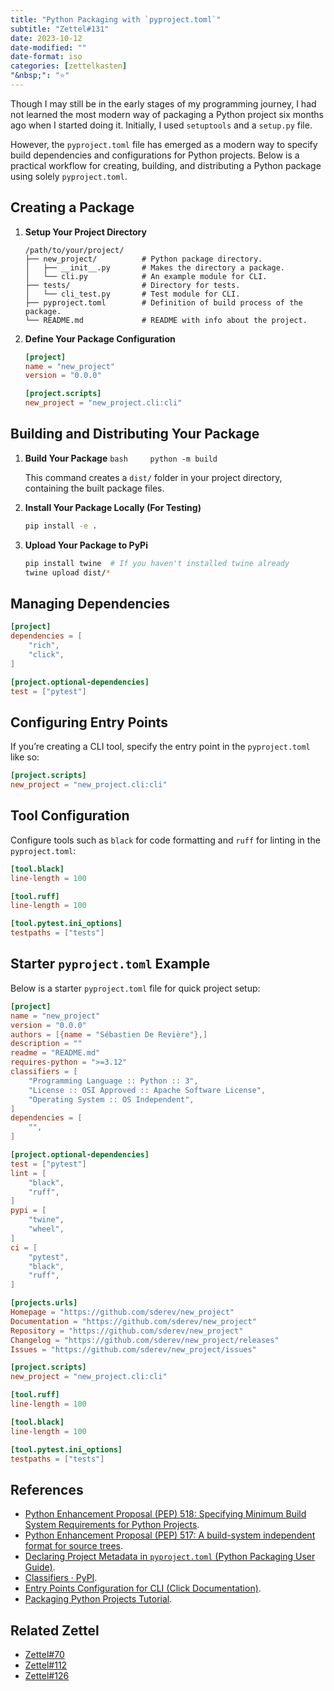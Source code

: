 ```yaml
---
title: "Python Packaging with `pyproject.toml`"
subtitle: "Zettel#131"
date: 2023-10-12
date-modified: ""
date-format: iso
categories: [zettelkasten]
"&nbsp;": "⭐"
---
```

Though I may still be in the early stages of my programming journey, I had not learned the most modern way of packaging a Python project six months ago when I started doing it. Initially, I used `setuptools` and a `setup.py` file.

However, the `pyproject.toml` file has emerged as a modern way to specify build dependencies and configurations for Python projects. Below is a practical workflow for creating, building, and distributing a Python package using solely `pyproject.toml`.

## Creating a Package

1. **Setup Your Project Directory**

    ```plaintext
    /path/to/your/project/
    ├── new_project/          # Python package directory.
    │   ├── __init__.py       # Makes the directory a package.
    │   └── cli.py            # An example module for CLI.
    ├── tests/                # Directory for tests.
    │   └── cli_test.py       # Test module for CLI.
    ├── pyproject.toml        # Definition of build process of the package.
    └── README.md             # README with info about the project.
    ```

2. **Define Your Package Configuration**

    ```toml
    [project]
    name = "new_project"
    version = "0.0.0"

    [project.scripts]
    new_project = "new_project.cli:cli"
    ```

## Building and Distributing Your Package

1. **Build Your Package**
    ```bash
    python -m build
    ```

   This command creates a `dist/` folder in your project directory, containing the built package files.

2. **Install Your Package Locally (For Testing)**

    ```bash
    pip install -e .
    ```

3. **Upload Your Package to PyPi**

    ```bash
    pip install twine  # If you haven't installed twine already
    twine upload dist/*
    ```

## Managing Dependencies

```toml
[project]
dependencies = [
    "rich",
    "click",
]

[project.optional-dependencies]
test = ["pytest"]
```

## Configuring Entry Points

If you're creating a CLI tool, specify the entry point in the `pyproject.toml` like so:

```toml
[project.scripts]
new_project = "new_project.cli:cli"
```

## Tool Configuration

Configure tools such as `black` for code formatting and `ruff` for linting in the `pyproject.toml`:

```toml
[tool.black]
line-length = 100

[tool.ruff]
line-length = 100

[tool.pytest.ini_options]
testpaths = ["tests"]
```

## Starter `pyproject.toml` Example

Below is a starter `pyproject.toml` file for quick project setup:

```toml
[project]
name = "new_project"
version = "0.0.0"
authors = [{name = "Sébastien De Revière"},]
description = ""
readme = "README.md"
requires-python = ">=3.12"
classifiers = [
    "Programming Language :: Python :: 3",
    "License :: OSI Approved :: Apache Software License",
    "Operating System :: OS Independent",
]
dependencies = [
    "",
]

[project.optional-dependencies]
test = ["pytest"]
lint = [
    "black",
    "ruff",
]
pypi = [
    "twine",
    "wheel",
]
ci = [
    "pytest",
    "black",
    "ruff",
]

[projects.urls]
Homepage = "https://github.com/sderev/new_project"
Documentation = "https://github.com/sderev/new_project"
Repository = "https://github.com/sderev/new_project"
Changelog = "https://github.com/sderev/new_project/releases"
Issues = "https://github.com/sderev/new_project/issues"

[project.scripts]
new_project = "new_project.cli:cli"

[tool.ruff]
line-length = 100

[tool.black]
line-length = 100

[tool.pytest.ini_options]
testpaths = ["tests"]
```

## References

* [Python Enhancement Proposal (PEP) 518: Specifying Minimum Build System Requirements for Python Projects](https://peps.python.org/pep-0518/).
* [Python Enhancement Proposal (PEP) 517: A build-system independent format for source trees](https://peps.python.org/pep-0517/).
* [Declaring Project Metadata in `pyproject.toml` (Python Packaging User Guide)](https://packaging.python.org/en/latest/specifications/declaring-project-metadata/#declaring-project-metadata).
* [Classifiers · PyPI](https://pypi.org/classifiers/).
* [Entry Points Configuration for CLI (Click Documentation)](https://click.palletsprojects.com/en/latest/entry-points/).
* [Packaging Python Projects Tutorial](https://packaging.python.org/en/latest/tutorials/packaging-projects/#:~:text=pyproject,table%20for%20metadata.%20Note).

## Related Zettel

* [Zettel#70](/zettel/70)
* [Zettel#112](/zettel/112)
* [Zettel#126](/zettel/126)

